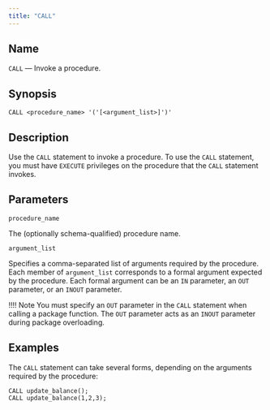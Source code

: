 ```yaml
---
title: "CALL"
---
```


<div id="call" class="registered_link"></div>

## Name

`CALL` &mdash; Invoke a procedure.

## Synopsis

```text
CALL <procedure_name> '('[<argument_list>]')'
```

## Description

Use the `CALL` statement to invoke a procedure. To use the `CALL` statement, you must have `EXECUTE` privileges on the procedure that the `CALL` statement invokes.

## Parameters

`procedure_name`

 The (optionally schema-qualified) procedure name.

`argument_list`

 Specifies a comma-separated list of arguments required by the procedure. Each member of `argument_list` corresponds to a formal argument expected by the procedure. Each formal argument can be an `IN` parameter, an `OUT` parameter, or an `INOUT` parameter.

 !!!! Note
    You must specify an `OUT` parameter in the `CALL` statement when calling a package function. The `OUT` parameter acts as an `INOUT` parameter during package overloading.

## Examples

The `CALL` statement can take several forms, depending on the arguments required by the procedure:

```text
CALL update_balance();
CALL update_balance(1,2,3);
```
